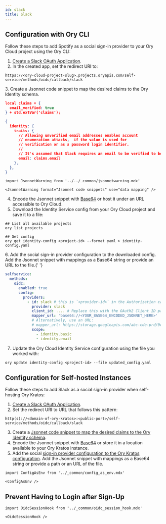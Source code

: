 ```yaml
---
id: slack
title: Slack
---
```


## Configuration with Ory CLI

Follow these steps to add Spotify as a social sign-in provider to your Ory Cloud
project using the Ory CLI:

1. [Create a Slack OAuth Application](https://api.slack.com/apps).
2. In the created app, set the redirect URI to:

```shell
https://<ory-cloud-project-slug>.projects.oryapis.com/self-service/methods/oidc/callback/slack
```

<a name="mapping"></a>
3. Create a Jsonnet code snippet to map the desired claims to the Ory Identity
schema.

```json
local claims = {
  email_verified: true
} + std.extVar('claims');

{
  identity: {
    traits: {
      // Allowing unverified email addresses enables account
      // enumeration attacks,  if the value is used for
      // verification or as a password login identifier.
      //
      // It's assumed that Slack requires an email to be verified to be accessible via OAuth (because they don't provide a email_verified field).
      email: claims.email
    },
  },
}
```

```mdx-code-block
import JsonnetWarning from '../../_common/jsonnetwarning.mdx'

<JsonnetWarning format="Jsonnet code snippets" use="data mapping" />
```

4. Encode the Jsonnet snippet with [Base64](https://www.base64encode.org/) or
   host it under an URL accessible to Ory Cloud.
5. Download the Identity Service config from your Ory Cloud project and save it
   to a file:

```shell
## List all available projects
ory list projects

## Get config
ory get identity-config <project-id> --format yaml > identity-config.yaml
```

<a name="config"></a>
6. Add the social sign-in provider configuration to the downloaded config. Add
the Jsonnet snippet with mappings as a Base64 string or provide an URL to the
file.{' '}

```yaml
selfservice:
  methods:
    oidc:
      enabled: true
      config:
        providers:
          - id: slack # this is `<provider-id>` in the Authorization callback URL. DO NOT CHANGE IT ONCE SET!
            provider: slack
            client_id: .... # Replace this with the OAuth2 Client ID provided by Slack
            mapper_url: 'base64://<YOUR_BASE64_ENCODED_JSONNET_HERE>'
            # Alternatively, use an URL:
            # mapper_url: https://storage.googleapis.com/abc-cde-prd/9cac9717f007808bf17f22ce7f4295c739604b183f05ac4afb4t
            scope:
              - identity.basic
              - identity.email
```

7. Update the Ory Cloud Identity Service configuration using the file you worked
   with:

```shell
ory update identity-config <project-id> --file updated_config.yaml
```

## Configuration for Self-hosted Instances

Follow these steps to add Slack as a social sign-in provider when self-hosting
Ory Kratos:

1. [Create a Slack OAuth Application](https://api.slack.com/apps).
2. Set the redirect URI to URL that follows this pattern:

```shell
http(s)://<domain-of-ory-kratos>:<public-port>/self-service/methods/oidc/callback/slack
```

3. Create a
   [Jsonnet code snippet to map the desired claims to the Ory Identity schema](#mapping).
4. Encode the Jsonnet snippet with [Base64](https://www.base64encode.org/) or
   store it in a location available to your Ory Kratos instance.
5. Add the social
   [sign-in provider configuration to the Ory Kratos configuration](#config).
   Add the Jsonnet snippet with mappings as a Base64 string or provide a path or
   an URL of the file.

```mdx-code-block
import ConfigAsEnv from '../_common/config_as_env.mdx'

<ConfigAsEnv />
```

## Prevent Having to Login after Sign-Up

```mdx-code-block
import OidcSessionHook from '../_common/oidc_session_hook.mdx'

<OidcSessionHook />
```
